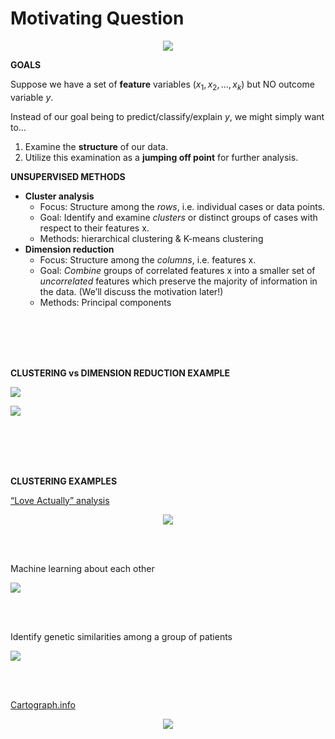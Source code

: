 # Motivating Question {.unnumbered}

<center>
<img src="images/MLDiagram5.jpg"/>
</center>



**GOALS**   

Suppose we have a set of **feature** variables $(x_1,x_2,...,x_k)$ but NO outcome variable $y$. 

Instead of our goal being to predict/classify/explain $y$, we might simply want to...    

1. Examine the **structure** of our data.
2. Utilize this examination as a **jumping off point** for further analysis.




**UNSUPERVISED METHODS**

- **Cluster analysis**    
    - Focus: Structure among the *rows*, i.e. individual cases or data points.
    - Goal: Identify and examine *clusters* or distinct groups of cases with respect to their features x.    
    - Methods: hierarchical clustering & K-means clustering    


- **Dimension reduction**    
    - Focus: Structure among the *columns*, i.e. features x.
    - Goal: *Combine* groups of correlated features x into a smaller set of *uncorrelated* features which preserve the majority of information in the data. (We'll discuss the motivation later!)
    - Methods: Principal components


\
\
\
\



**CLUSTERING vs DIMENSION REDUCTION EXAMPLE**


![](images/restaurant_unsupervised_1.png)

![](images/restaurant_unsupervised_2.png)




\
\
\
\





**CLUSTERING EXAMPLES**



["Love Actually" analysis](http://varianceexplained.org/r/love-actually-network/)    

<center>
<img src="images/love_actually.png"/>
</center>

\
\



Machine learning about each other    
    
<!-- note to self: update with data for this term -->
![](images/class_cluster.png)





\
\


Identify genetic similarities among a group of patients
    
![](https://ajohns24.github.io/images/stat253/cluster_genetic.png)


        

\
\


[Cartograph.info](http://nokomis.macalester.edu/wmf_en/static/index.html)

<center>
<img src="images/cartograph.png"/>
</center>

<!-- ![](https://ajohns24.github.io/images/stat253/cartograph.png) -->



